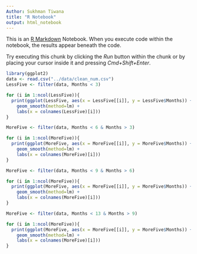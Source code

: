 ```yaml
---
Author: Sukhman Tiwana
title: "R Notebook"
output: html_notebook
---
```


This is an [R Markdown](http://rmarkdown.rstudio.com) Notebook. When you execute code within the notebook, the results appear beneath the code. 

Try executing this chunk by clicking the *Run* button within the chunk or by placing your cursor inside it and pressing *Cmd+Shift+Enter*. 

```r
library(ggplot2)
data <- read.csv("../data/clean_num.csv")
LessFive <- filter(data, Months < 3)

for (i in 1:ncol(LessFive)){
  print(ggplot(LessFive, aes(x = LessFive[[i]], y = LessFive$Months)) +
    geom_smooth(method=lm) +
    labs(x = colnames(LessFive)[i]))
}
```

```r
MoreFive <- filter(data, Months < 6 & Months > 3)

for (i in 1:ncol(MoreFive)){
  print(ggplot(MoreFive, aes(x = MoreFive[[i]], y = MoreFive$Months)) +
    geom_smooth(method=lm) +
    labs(x = colnames(MoreFive)[i]))
}
```

```r
MoreFive <- filter(data, Months < 9 & Months > 6)

for (i in 1:ncol(MoreFive)){
  print(ggplot(MoreFive, aes(x = MoreFive[[i]], y = MoreFive$Months)) +
    geom_smooth(method=lm) +
    labs(x = colnames(MoreFive)[i]))
}
```

```r
MoreFive <- filter(data, Months < 13 & Months > 9)

for (i in 1:ncol(MoreFive)){
  print(ggplot(MoreFive, aes(x = MoreFive[[i]], y = MoreFive$Months)) +
    geom_smooth(method=lm) +
    labs(x = colnames(MoreFive)[i]))
}
```
